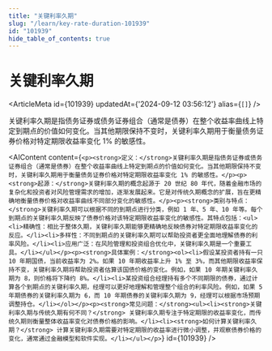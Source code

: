 ```yaml
---
title: "关键利率久期"
slug: "/learn/key-rate-duration-101939"
id: "101939"
hide_table_of_contents: true
---
```



# 关键利率久期

<ArticleMeta id={101939} updatedAt={'2024-09-12 03:56:12'} alias={`[]`} />
<div className='border-solid border-b border-t-0 my-4 border-[var(--ifm-color-gray-300)]' />

关键利率久期是指债务证券或债务证券组合（通常是债券）在整个收益率曲线上特定到期点的价值如何变化。当其他期限保持不变时，关键利率久期用于衡量债务证券价格对特定期限收益率变化 1% 的敏感性。

<AIContent content={`<p><strong>定义：</strong>关键利率久期是指债务证券或债务证券组合（通常是债券）在整个收益率曲线上特定到期点的价值如何变化。当其他期限保持不变时，关键利率久期用于衡量债务证券价格对特定期限收益率变化 1% 的敏感性。</p><p><strong>起源：</strong>关键利率久期的概念起源于 20 世纪 80 年代，随着金融市场的复杂化和投资者对风险管理需求的增加，逐渐发展起来。它是对传统久期概念的扩展，旨在更精确地衡量债券价格对收益率曲线不同部分变化的敏感性。</p><p><strong>类别与特点：</strong>关键利率久期可以根据不同的到期点进行分类，例如 1 年、5 年、10 年等。每个到期点的关键利率久期反映了债券价格对该特定期限收益率变化的敏感性。其特点包括：<ul><li>精确性：相比于整体久期，关键利率久期能够更精确地反映债券对特定期限收益率变化的反应。</li><li>多样性：不同到期点的关键利率久期可以帮助投资者更全面地理解债券的利率风险。</li><li>应用广泛：在风险管理和投资组合优化中，关键利率久期是一个重要工具。</li></ul></p><p><strong>具体案例：</strong><ol><li>假设某投资者持有一只 10 年期国债，当前收益率为 2%。如果 10 年期收益率上升 1% 至 3%，而其他期限收益率保持不变，关键利率久期将帮助投资者估算该国债价格的变化。例如，如果 10 年期关键利率久期为 8，则价格将下降约 8%。</li><li>某投资组合经理持有多个不同期限的债券，通过计算各个到期点的关键利率久期，经理可以更好地理解和管理整个组合的利率风险。例如，如果 5 年期债券的关键利率久期为 6，而 10 年期债券的关键利率久期为 9，经理可以根据市场预期调整持仓。</li></ol></p><p><strong>常见问题：</strong><ul><li><strong>关键利率久期与传统久期有何不同？</strong> 关键利率久期专注于特定期限的收益率变化，而传统久期则衡量整体收益率变化对债券价格的影响。</li><li><strong>如何计算关键利率久期？</strong> 计算关键利率久期需要对特定期限的收益率进行微小调整，并观察债券价格的变化，通常通过金融模型和软件实现。</li></ul></p>`} id={101939} />
